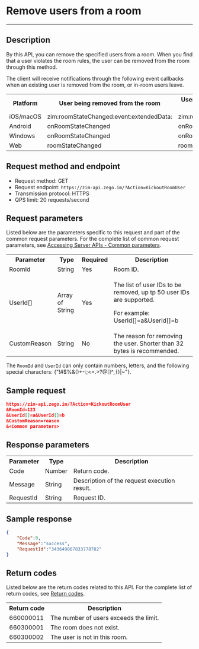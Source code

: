 # Remove users from a room

- - -

## Description

By this API, you can remove the specified users from a room. When you find that a user violates the room rules, the user can be removed from the room through this method.

The client will receive notifications through the following event callbacks when an existing user is removed from the room, or in-room users leave.

<table>

<tbody><tr>
<th>Platform</th>
<th>User being removed from the room</th>
<th>User status changes in the room</th>
</tr>
<tr>
<td>iOS/macOS</td>
<td>zim:roomStateChanged:event:extendedData:</td>
<td>zim:roomMemberLeft:roomID:</td>
</tr>
<tr>
<td>Android</td>
<td>onRoomStateChanged</td>
<td>onRoomMemberLeft</td>
</tr>
<tr>
<td>Windows</td>
<td>onRoomStateChanged</td>
<td>onRoomMemberLeft</td>
</tr>
<tr>
<td>Web</td>
<td>roomStateChanged</td>
<td>roomMemberLeft</td>
</tr>
</tbody></table>

## Request method and endpoint

- Request method: GET
- Request endpoint: `https://zim-api.zego.im/?Action=KickoutRoomUser`
- Transmission protocol: HTTPS
- QPS limit: 20 requests/second

## Request parameters

Listed below are the parameters specific to this request and part of the common request parameters. For the complete list of common request parameters, see [Accessing Server APIs - Common parameters](../Accessing%20Server%20APIs.mdx#common-parameters).

<table>

<tbody><tr>
<th>Parameter</th>
<th>Type</th>
<th>Required</th>
<th>Description</th>
</tr>
<tr>
<td>RoomId</td>
<td>String</td>
<td>Yes</td>
<td>Room ID. </td>
</tr>
<tr>
<td>UserId[]</td>
<td>Array of String</td>
<td>Yes</td>
<td><p>The list of user IDs to be removed, up tp 50 user IDs are supported. </p><p>
</p><p>For example: UserId[]=a&amp;UserId[]=b</p><p></p></td>
</tr>
<tr>
<td>CustomReason</td>
<td>String</td>
<td>No</td>
<td>The reason for removing the user. Shorter than 32 bytes is recommended.</td>
</tr>
</tbody></table>

<Note title="Note">

The `RoomId` and `UserId` can only contain numbers, letters, and the following special characters: {"!#$%&()+-:;<=.>?@[]^_{}|~"}.
</Note>

## Sample request 

```json
https://zim-api.zego.im/?Action=KickoutRoomUser
&RoomId=123
&UserId[]=a&UserId[]=b
&CustomReason=reason
&<Common parameters>
```

## Response parameters

<table>

<tbody><tr>
<th>Parameter</th>
<th>Type</th>
<th>Description</th>
</tr>
<tr>
<td>Code</td>
<td>Number</td>
<td>Return code. </td>
</tr>
<tr>
<td>Message</td>
<td>String</td>
<td>Description of the request execution result. </td>
</tr>
<tr>
<td>RequestId</td>
<td>String</td>
<td>Request ID. </td>
</tr>
</tbody></table>


## Sample response 

```json
{
    "Code":0,
    "Message":"success",
    "RequestId":"343649807833778782"
}
```


## Return codes

Listed below are the return codes related to this API. For the complete list of return codes, see [Return codes](../Return%20codes.mdx).

<table>

<tbody><tr>
<th>Return code</th>
<th>Description</th>
</tr>
<tr>
<td>660000011</td>
<td>The number of users exceeds the limit. </td>
</tr>
<tr>
<td>660300001</td>
<td>The room does not exist. </td>
</tr>
<tr>
<td>660300002</td>
<td>The user is not in this room. </td>
</tr>
</tbody></table>
